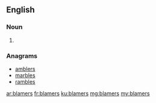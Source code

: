 ==English==

===Noun===
{{head|en|plural}}

# {{plural of|blamer|lang=en}}

===Anagrams===
* [[amblers#English|amblers]]
* [[marbles#English|marbles]]
* [[rambles#English|rambles]]

[[ar:blamers]]
[[fr:blamers]]
[[ku:blamers]]
[[mg:blamers]]
[[my:blamers]]
